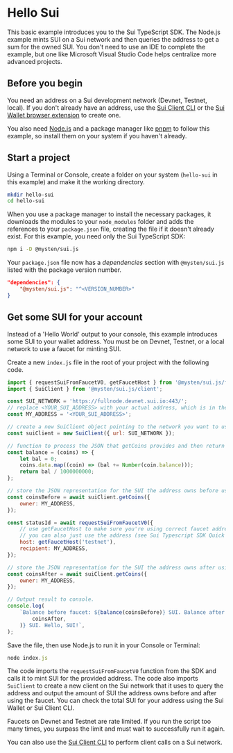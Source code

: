 # Hello Sui


This basic example introduces you to the Sui TypeScript SDK. The Node.js example mints SUI on a Sui
network and then queries the address to get a sum for the owned SUI. You don't need to use an IDE to
complete the example, but one like Microsoft Visual Studio Code helps centralize more advanced
projects.

## Before you begin

You need an address on a Sui development network (Devnet, Testnet, local). If you don't already have
an address, use the [Sui Client CLI](https://docs.sui.io/build/cli-client) or the
[Sui Wallet browser extension](https://docs.mystenlabs.com/wallet) to create one.

You also need [Node.js](https://nodejs.org/en/download/current) and a package manager like
[pnpm](https://pnpm.io/installation) to follow this example, so install them on your system if you
haven't already.

## Start a project

Using a Terminal or Console, create a folder on your system (`hello-sui` in this example) and make
it the working directory.

```sh
mkdir hello-sui
cd hello-sui
```

When you use a package manager to install the necessary packages, it downloads the modules to your
`node_modules` folder and adds the references to your `package.json` file, creating the file if it
doesn't already exist. For this example, you need only the Sui TypeScript SDK:

```sh npm2yarn
npm i -D @mysten/sui.js
```

Your `package.json` file now has a _dependencies_ section with `@mysten/sui.js` listed with the
package version number.

```json
"dependencies": {
    "@mysten/sui.js": "^<VERSION_NUMBER>"
}
```

## Get some SUI for your account

Instead of a 'Hello World' output to your console, this example introduces some SUI to your wallet
address. You must be on Devnet, Testnet, or a local network to use a faucet for minting SUI.

Create a new `index.js` file in the root of your project with the following code.

```js
import { requestSuiFromFaucetV0, getFaucetHost } from '@mysten/sui.js/faucet';
import { SuiClient } from '@mysten/sui.js/client';

const SUI_NETWORK = 'https://fullnode.devnet.sui.io:443/';
// replace <YOUR_SUI_ADDRESS> with your actual address, which is in the form 0x123...
const MY_ADDRESS = '<YOUR_SUI_ADDRESS>';

// create a new SuiClient object pointing to the network you want to use
const suiClient = new SuiClient({ url: SUI_NETWORK });

// function to process the JSON that getCoins provides and then return number of SUI
const balance = (coins) => {
	let bal = 0;
	coins.data.map((coin) => (bal += Number(coin.balance)));
	return bal / 1000000000;
};

// store the JSON representation for the SUI the address owns before using faucet
const coinsBefore = await suiClient.getCoins({
	owner: MY_ADDRESS,
});

const statusId = await requestSuiFromFaucetV0({
	// use getFaucetHost to make sure you're using correct faucet address
	// you can also just use the address (see Sui Typescript SDK Quick Start for values)
	host: getFaucetHost('testnet'),
	recipient: MY_ADDRESS,
});

// store the JSON representation for the SUI the address owns after using faucet
const coinsAfter = await suiClient.getCoins({
	owner: MY_ADDRESS,
});

// Output result to console.
console.log(
	`Balance before faucet: ${balance(coinsBefore)} SUI. Balance after: ${balance(
		coinsAfter,
	)} SUI. Hello, SUI!`,
);
```

Save the file, then use Node.js to run it in your Console or Terminal:

```javascript
node index.js
```

The code imports the `requestSuiFromFaucetV0` function from the SDK and calls it to mint SUI for the
provided address. The code also imports `SuiClient` to create a new client on the Sui network that
it uses to query the address and output the amount of SUI the address owns before and after using
the faucet. You can check the total SUI for your address using the Sui Wallet or Sui Client CLI.

<Callout type="info">
	Faucets on Devnet and Testnet are rate limited. If you run the script too many times, you surpass
	the limit and must wait to successfully run it again.
</Callout>

You can also use the [Sui Client CLI](https://docs.sui.io/build/cli-client) to perform client calls
on a Sui network.
